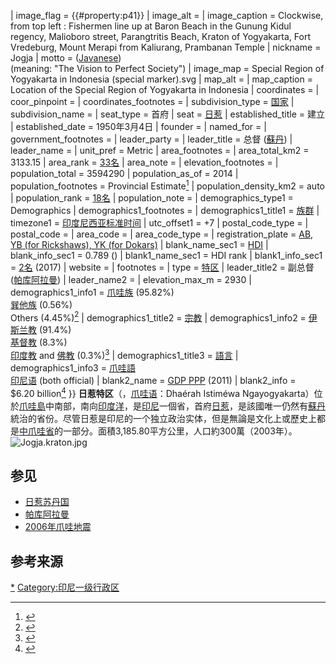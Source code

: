 {{Infobox settlement
| name                            = 日惹特区
| official_name                   = 
| native_name                     = {{nobold|}}{{small|''Daerah Istimewa Yogyakarta''}}
| translit_lang1                  = Regional
| translit_lang1_type1            = [[爪哇字母|爪哇语]]
| translit_lang1_info1            = {{font|text=ꦣꦲꦺꦫꦃꦲꦶꦯ꧀ꦡꦶꦩꦺꦮꦔꦪꦺꦴꦒꦾꦏꦂꦠ|size=10px}}
| image_skyline                   = {{Photomontage
| photo1a = Gunung Kidul banner.jpg
| photo2a = Prambanan LaraJonggrang.JPG
| photo2b=  Malioboro Street, Yogyakarta.JPG
| photo3a = Gunong Merapi from Kaliurang Q0S7942 - Flickr - Lip Kee.jpg
| photo3b = Parangtritis_Beach_2011_5.JPG
| photo4a = Fort Vredeburg gate.JPG
| photo4b = Kraton Yogyakarta Pagelaran.jpg
| size = 300
| spacing = 1
| color = white
| border = 1
}}
| image_shield                    = {{#property:p94}}
| image_flag                      = {{#property:p41}}
| image_alt                       = 
| image_caption                   = Clockwise, from top left : Fishermen line up at Baron Beach in the Gunung Kidul regency, Malioboro street, Parangtritis Beach, Kraton of Yogyakarta, Fort Vredeburg, Mount Merapi from Kaliurang, Prambanan Temple
| nickname                        = Jogja
| motto                           = {{jav|ꦲꦩꦼꦩꦪꦸꦲꦪꦸꦤꦶꦁꦧꦮꦤ}} ([[爪哇語|Javanese]]) <br />(meaning: "The Vision to Perfect Society")
| image_map                       = Special Region of Yogyakarta in Indonesia (special marker).svg
| map_alt                         = 
| map_caption                     = Location of the Special Region of Yogyakarta in Indonesia
| coordinates                     = {{coord|7|47|S|110|22|E|region:ID_type:adm1st|display=inline,title}}
| coor_pinpoint                   = 
| coordinates_footnotes           = 
| subdivision_type                = [[世界政區索引|国家]]
| subdivision_name                = {{INA}}
| seat_type                       = 首府
| seat                            = [[日惹|日惹]]
| established_title               = 建立
| established_date                = 1950年3月4日
| founder                         = 
| named_for                       = 
| government_footnotes            = 
| leader_party                    = 
| leader_title                    = 总督 ([[日惹蘇丹國|蘇丹]])
| leader_name                     = {{le|苏丹·哈门库布沃诺|Hamengkubuwana X}}
| unit_pref                       = Metric<!-- or US or UK -->
| area_footnotes                  = 
| area_total_km2                  = 3133.15
| area_rank                       = [[印度尼西亚省份列表|33名]]
| area_note                       = 
| elevation_footnotes             = 
| population_total                = 3594290
| population_as_of                = 2014
| population_footnotes            = Provincial Estimate<ref>{{Cite web |url=http://yogyakarta.bps.go.id/index.php?r=site%2Fpage&view=sosduk.tabel.3-1-1 |title=存档副本 |access-date=2021-12-23 |archive-date=2020-08-07 |archive-url=https://web.archive.org/web/20200807080353/https://yogyakarta.bps.go.id/index.php?r=site%2Fpage&view=sosduk.tabel.3-1-1 |dead-url=no }}</ref>
| population_density_km2          = auto
| population_rank                 = [[印度尼西亚省份列表|18名]]
| population_note                 = 
| demographics_type1              = Demographics
| demographics1_footnotes         = <!-- for references: use <ref> tags -->
| demographics1_title1            = [[族群|族群]]
| timezone1                       = [[印度尼西亚标准时间|印度尼西亚标准时间]]
| utc_offset1                     = +7
| postal_code_type                = 
| postal_code                     = 
| area_code                       = 
| area_code_type                  = 
| registration_plate              = [[Vehicle_registration_plates_of_Indonesia|AB, YB (for Rickshaws), YK (for Dokars)]]
| blank_name_sec1                 = [[人类发展指数|HDI]]
| blank_info_sec1                 = {{steady}} 0.789 ({{fontcolor|green|High}})
| blank1_name_sec1                = HDI rank
| blank1_info_sec1                = [[印度尼西亚各省人类发展指数列表|2名]] (2017)
| website                         = {{url|jogjaprov.go.id}}
| footnotes                       = 
| type                            = [[印度尼西亚省份列表|特区]]
| leader_title2                   = 副总督 ([[帕库阿拉曼|帕库阿拉曼]])
| leader_name2                    = {{le|帕库·阿拉姆亲王|Paku Alam X}}
| elevation_max_m                 = 2930
| demographics1_info1             = [[爪哇族|爪哇族]] (95.82%)<br />[[巽他族|巽他族]] (0.56%)<br> Others (4.45%)<ref>{{cite book| last =| first =| publisher = Institute of Southeast Asian Studies| title = Indonesia's Population: Ethnicity and Religion in a Changing Political Landscape| date =| year = 2003| url =| accessdate =}}</ref>
| demographics1_title2            = [[宗教|宗教]]
| demographics1_info2             = [[伊斯兰教|伊斯兰教]] (91.4%)<br />[[基督教|基督教]] (8.3%)<br />[[印度教|印度教]] and [[佛教|佛教]] (0.3%)<ref>{{cite web |author=Kementerian Agama Republik Indonesia Wilayah DIY |url=http://yogyakarta.kemenag.go.id/index.php?a=artikel&id=8 |title=Kementerian Agama RI | Kantor Wilayah DI Yogyakarta |publisher=Yogyakarta.kemenag.go.id |date=2010-03-15 |accessdate=2011-02-07 |archive-url=https://web.archive.org/web/20110721120516/http://yogyakarta.kemenag.go.id/index.php?a=artikel&id=8 |archive-date=2011-07-21 |dead-url=yes }}</ref>
| demographics1_title3            = [[語言|語言]]
| demographics1_info3             = [[爪哇語|爪哇語]]<br />[[印尼语|印尼语]] (both official)
| blank2_name                     = [[购买力平价|GDP PPP]] (2011)
| blank2_info                     = {{Increase}}$6.20 billion<ref>{{cite web|url=https://www.bps.go.id/index.php/publikasi/4238|title=Statistik Indonesia|deadurl=yes|archiveurl=https://wayback.archive-it.org/all/20161113201922/http://www.bps.go.id/index.php/publikasi/4238|archivedate=2016-11-13|df=}}</ref>
}}
'''日惹特区'''（{{lang-id|Daerah Istimewa Yogyakarta}}，[[爪哇語|爪哇语]]：Dhaérah Istiméwa Ngayogyakarta）位於[[爪哇島|爪哇島]]中南部，南向[[印度洋|印度洋]]，是[[印尼|印尼]]一個省，首府[[日惹|日惹]]，是該國唯一仍然有[[蘇丹_(稱謂)|蘇丹]]統治的省份。尽管日惹是印尼的一个独立政治实体，但是無論是文化上或歷史上都是[[中爪哇省|中爪哇省]]的一部分。面積3,185.80平方公里，人口約300萬（2003年）。
[[File:Jogja.kraton.jpg|thumb]]

== 参见 ==
*[[日惹苏丹国|日惹苏丹国]]
*[[帕库阿拉曼|帕库阿拉曼]]
*[[2006年爪哇地震|2006年爪哇地震]]

== 参考来源 ==
{{reflist}}
{{日惹特区行政区划}}

[[Category:日惹特区|*]]
[[Category:印尼一级行政区|Category:印尼一级行政区]]
{{Indonesia}}
{{印尼行政区划小作品}}
